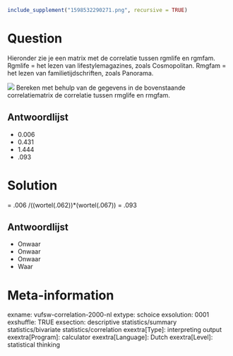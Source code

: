 ```r
include_supplement("1598532290271.png", recursive = TRUE)
```

Question
========
Hieronder zie je een matrix met de correlatie tussen rgmlife en rgmfam. Rgmlife = het lezen van lifestylemagazines, zoals Cosmopolitan. Rmgfam = het lezen van familietijdschriften, zoals Panorama.  
  
![](1598532290271.png)
Bereken met behulp van de gegevens in de bovenstaande correlatiematrix de correlatie tussen rmglife en rmgfam.

Antwoordlijst
----------
* 0.006
* 0.431
* 1.444
* .093

Solution
========

= .006 /((wortel(.062))*(wortel(.067)) = .093

Antwoordlijst
----------
* Onwaar
* Onwaar
* Onwaar
* Waar

Meta-information
================
exname: vufsw-correlation-2000-nl
extype: schoice
exsolution: 0001
exshuffle: TRUE
exsection: descriptive statistics/summary statistics/bivariate statistics/correlation
exextra[Type]: interpreting output
exextra[Program]: calculator
exextra[Language]: Dutch
exextra[Level]: statistical thinking

